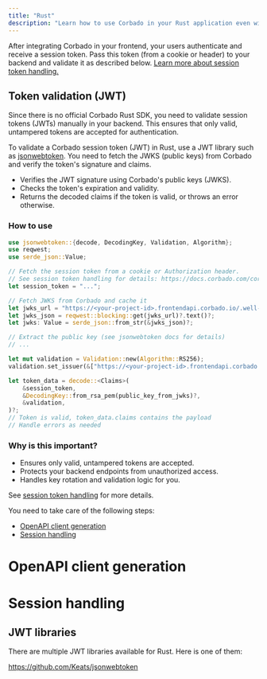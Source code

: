 ```yaml
---
title: "Rust"
description: "Learn how to use Corbado in your Rust application even without an official Rust SDK."
---
```



<NoSdkSupportIntro language="Rust"></NoSdkSupportIntro>

After integrating Corbado in your frontend, your users authenticate and receive a session token. Pass this token (from a cookie or header) to your backend and validate it as described below. [Learn more about session token handling.](/corbado-complete/sessions/session-token-handling)

## Token validation (JWT)

Since there is no official Corbado Rust SDK, you need to validate session tokens (JWTs) manually in your backend. This ensures that only valid, untampered tokens are accepted for authentication.

To validate a Corbado session token (JWT) in Rust, use a JWT library such as [jsonwebtoken](https://github.com/Keats/jsonwebtoken). You need to fetch the JWKS (public keys) from Corbado and verify the token's signature and claims.

- Verifies the JWT signature using Corbado's public keys (JWKS).
- Checks the token's expiration and validity.
- Returns the decoded claims if the token is valid, or throws an error otherwise.

### How to use

```rust
use jsonwebtoken::{decode, DecodingKey, Validation, Algorithm};
use reqwest;
use serde_json::Value;

// Fetch the session token from a cookie or Authorization header.
// See session token handling for details: https://docs.corbado.com/corbado-complete/sessions/session-token-handling
let session_token = "...";

// Fetch JWKS from Corbado and cache it
let jwks_url = "https://<your-project-id>.frontendapi.corbado.io/.well-known/jwks.json";
let jwks_json = reqwest::blocking::get(jwks_url)?.text()?;
let jwks: Value = serde_json::from_str(&jwks_json)?;

// Extract the public key (see jsonwebtoken docs for details)
// ...

let mut validation = Validation::new(Algorithm::RS256);
validation.set_issuer(&["https://<your-project-id>.frontendapi.corbado.io"]);

let token_data = decode::<Claims>(
    &session_token,
    &DecodingKey::from_rsa_pem(public_key_from_jwks)?,
    &validation,
)?;
// Token is valid, token_data.claims contains the payload
// Handle errors as needed
```

### Why is this important?
- Ensures only valid, untampered tokens are accepted.
- Protects your backend endpoints from unauthorized access.
- Handles key rotation and validation logic for you.

See [session token handling](/corbado-complete/sessions/session-token-handling) for more details.

You need to take care of the following steps:

- [OpenAPI client generation](#openapi-client-generation)
- [Session handling](#session-handling)

# OpenAPI client generation

<NoSdkOpenapiClientGeneration language="Rust"></NoSdkOpenapiClientGeneration>

# Session handling

<NoSdkSessionHandling language="Rust"></NoSdkSessionHandling>

## JWT libraries

There are multiple JWT libraries available for Rust. Here is one of them:

https://github.com/Keats/jsonwebtoken